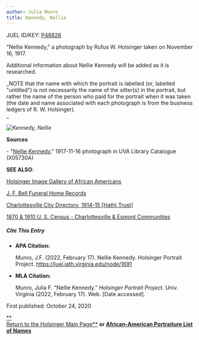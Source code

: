 ```yaml
---
author: Julia Munro
title: Kennedy, Nellie
---
```

JUEL ID/KEY: [P48826](http://juel.iath.virginia.edu/public_person?person=48826 "P48826")

"Nellie Kennedy," a photograph by Rufus W. Holsinger taken on November 16, 1917.  

Additional information about Nellie Kennedy will be added as it is researched.

_NOTE that the name with which the portrait is labelled (or, labelled "untitled") is not necessarily the name of the sitter(s) in the portrait, but rather the name of the person who paid for the portrait when it was taken (the date and name associated with each photograph is from the business ledgers of R. W. Holsinger).  
_

_![Kennedy, Nellie](https://iiif.lib.virginia.edu/iiif/uva-lib:1048877/full/778,561/0/default.jpg "Kennedy, Nellie")_

**Sources**

\- "[Nellie Kennedy](https://search.lib.virginia.edu/catalog/uva-lib:1048877#?c=0&m=0&s=0&cv=0&xywh=-1%2C-70%2C3938%2C2919 "Kennedy, Nellie")," 1917-11-16 photograph in UVA Library Catalogue (X05730A) 

**SEE ALSO**:

[Holsinger Image Gallery of African Americans](http://rwholsingerphotos.org/images.php "Holsinger Image Gallery of African Americans")

[J. F. Bell Funeral Home Records](http://www2.vcdh.virginia.edu/afam/raceandplace/perl_scripts/funeral_search.html "J. F. Bell Funeral Home Database")

[Charlottesville City Directory, 1914-15 \[Hathi Trust\]](https://catalog.hathitrust.org/Record/101954103 "Charlottesville City Directory, 1914-15") 

[1870 & 1910 U. S. Census - Charlottesville & Esmont Communities](http://www2.vcdh.virginia.edu/afam/raceandplace/census/search_both.html "1870 & 1910 U. S. Census: Charlottesville and Esmont Communities")

##### **Cite This Entry**

*   **APA Citation:**
    
    Munro, J.F. (2022, February 17). Nellie Kennedy. Holsinger Portrait Project. https://juel.iath.virginia.edu/node/1691
    
*   **MLA Citation:**
    
    Munro, Julia F. "Nellie Kennedy." _Holsinger Portrait Project_. Univ. Virginia (2022, February 17). Web. \[Date accessed\].
    

  
First published: October 24, 2020     

[**  
Return to the Holsinger Main Page**](http://juel.iath.virginia.edu/node/980) **or [African-American Portraiture List of Names](http://juel.iath.virginia.edu/node/996)**